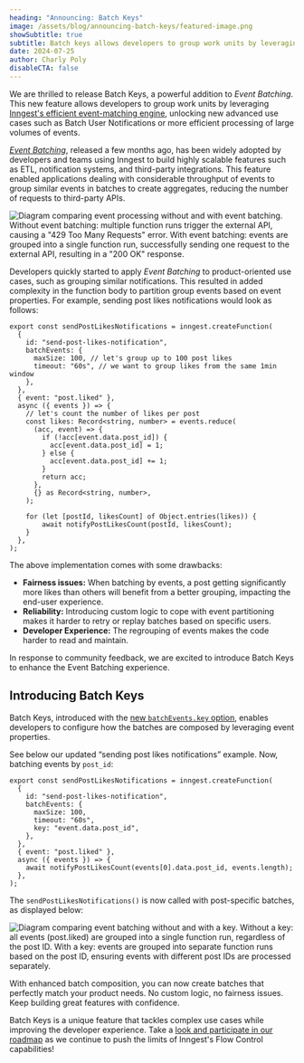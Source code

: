 ```yaml
---
heading: "Announcing: Batch Keys"
image: /assets/blog/announcing-batch-keys/featured-image.png
showSubtitle: true
subtitle: Batch keys allows developers to group work units by leveraging Inngest's efficient event-matching engine.
date: 2024-07-25
author: Charly Poly
disableCTA: false
---
```


We are thrilled to release Batch Keys, a powerful addition to _Event Batching_. This new feature allows developers to group work units by leveraging [Inngest's efficient event-matching engine](https://www.inngest.com/blog/accidentally-quadratic-evaluating-trillions-of-event-matches-in-real-time), unlocking new advanced use cases such as Batch User Notifications or more efficient processing of large volumes of events.

[*Event Batching*](https://www.inngest.com/docs/guides/batching), released a few months ago, has been widely adopted by developers and teams using Inngest to build highly scalable features such as ETL, notification systems, and third-party integrations. This feature enabled applications dealing with considerable throughput of events to group similar events in batches to create aggregates, reducing the number of requests to third-party APIs.

![Diagram comparing event processing without and with event batching. Without event batching: multiple function runs trigger the external API, causing a "429 Too Many Requests" error. With event batching: events are grouped into a single function run, successfully sending one request to the external API, resulting in a "200 OK" response.](/assets/blog/announcing-batch-keys/batch-keys-1.jpg)

Developers quickly started to apply *Event Batching* to product-oriented use cases, such as grouping similar notifications. This resulted in added complexity in the function body to partition group events based on event properties. For example, sending post likes notifications would look as follows:

```tsx
export const sendPostLikesNotifications = inngest.createFunction(
  {
    id: "send-post-likes-notification",
    batchEvents: {
      maxSize: 100, // let's group up to 100 post likes
      timeout: "60s", // we want to group likes from the same 1min window
    },
  },
  { event: "post.liked" },
  async ({ events }) => {
    // let's count the number of likes per post
    const likes: Record<string, number> = events.reduce(
      (acc, event) => {
        if (!acc[event.data.post_id]) {
          acc[event.data.post_id] = 1;
        } else {
          acc[event.data.post_id] += 1;
        }
        return acc;
      },
      {} as Record<string, number>,
    );

    for (let [postId, likesCount] of Object.entries(likes)) {
	    await notifyPostLikesCount(postId, likesCount);
    }
  },
);
```

The above implementation comes with some drawbacks:

- **Fairness issues:** When batching by events, a post getting significantly more likes than others will benefit from a better grouping, impacting the end-user experience.
- **Reliability:** Introducing custom logic to cope with event partitioning makes it harder to retry or replay batches based on specific users.
- **Developer Experience:** The regrouping of events makes the code harder to read and maintain.

In response to community feedback, we are excited to introduce Batch Keys to enhance the Event Batching experience.

## Introducing Batch Keys

Batch Keys, introduced with the [new `batchEvents.key` option](https://www.inngest.com/docs/reference/functions/create#batchEvents), enables developers to configure how the batches are composed by leveraging event properties.

See below our updated “sending post likes notifications” example. Now, batching events by `post_id`:

```tsx
export const sendPostLikesNotifications = inngest.createFunction(
  {
    id: "send-post-likes-notification",
    batchEvents: {
      maxSize: 100,
      timeout: "60s",
      key: "event.data.post_id",
    },
  },
  { event: "post.liked" },
  async ({ events }) => {
    await notifyPostLikesCount(events[0].data.post_id, events.length);
  },
);
```

The `sendPostLikesNotifications()` is now called with post-specific batches, as displayed below:

![Diagram comparing event batching without and with a key. Without a key: all events (post.liked) are grouped into a single function run, regardless of the post ID. With a key: events are grouped into separate function runs based on the post ID, ensuring events with different post IDs are processed separately.](/assets/blog/announcing-batch-keys/batch-keys-2.jpg)

With enhanced batch composition, you can now create batches that perfectly match your product needs. No custom logic, no fairness issues. Keep building great features with confidence.

Batch Keys is a unique feature that tackles complex use cases while improving the developer experience. Take a [look and participate in our roadmap](https://roadmap.inngest.com/roadmap?ref=footer) as we continue to push the limits of Inngest's Flow Control capabilities!